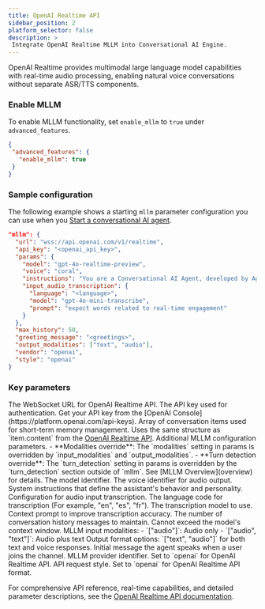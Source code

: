 ```yaml
---
title: OpenAI Realtime API
sidebar_position: 2
platform_selector: false
description: >
 Integrate OpenAI Realtime MLLM into Conversational AI Engine.
---
```



OpenAI Realtime provides multimodal large language model capabilities with real-time audio processing, enabling natural voice conversations without separate ASR/TTS components.

### Enable MLLM

To enable MLLM functionality, set `enable_mllm` to `true` under `advanced_features`.

```json
{
 "advanced_features": {
   "enable_mllm": true
 }
}
```

### Sample configuration

The following example shows a starting `mllm` parameter configuration you can use when you [Start a conversational AI agent](../../rest-api/join).

```json
"mllm": {
  "url": "wss://api.openai.com/v1/realtime",
  "api_key": "<openai_api_key>",
  "params": {
    "model": "gpt-4o-realtime-preview",
    "voice": "coral",
    "instructions": "You are a Conversational AI Agent, developed by Agora.",
    "input_audio_transcription": {
      "language": "<language>",
      "model": "gpt-4o-mini-transcribe",
      "prompt": "expect words related to real-time engagement"
    }
  },
  "max_history": 50,
  "greeting_message": "<greetings>",
  "output_modalities": ["text", "audio"],
  "vendor": "openai",
  "style": "openai"
}
```

### Key parameters

<ParameterList title="mllm" required={true}>
  <Parameter name="url" type="string" required={true}>  
  The WebSocket URL for OpenAI Realtime API. 
  </Parameter>
  <Parameter name="api_key" type="string" required={true}>
  The API key used for authentication. Get your API key from the [OpenAI Console](https://platform.openai.com/api-keys).
  </Parameter>
  <Parameter name="messages" type="array[object]" required={false}>
  Array of conversation items used for short-term memory management. Uses the same structure as `item.content` from the <a href="https://platform.openai.com/docs/api-reference/realtime-client-events/conversation/item/create">OpenAI Realtime API</a>.
  </Parameter>
  <Parameter name="params" type="object" required={false}>
    Additional MLLM configuration parameters.
    - **Modalities override**: The `modalities` setting in params is overridden by `input_modalities` and `output_modalities`.
    - **Turn detection override**: The `turn_detection` setting in params is overridden by the `turn_detection` section outside of `mllm`.  
    See [MLLM Overview](overview) for details.
    <Parameter name="model" type="string" required={false}>
    The model identifier. 
    </Parameter>  
    <Parameter name="voice" type="string" required={false}>
    The voice identifier for audio output. 
    </Parameter>
    <Parameter name="instructions" type="string" required={false}>
    System instructions that define the assistant's behavior and personality.
    </Parameter>
    <Parameter name="input_audio_transcription" type="object" required={false}>
    Configuration for audio input transcription.
      <Parameter name="language" type="string" required={false}>
      The language code for transcription (For example, "en", "es", "fr").
      </Parameter>
      <Parameter name="model" type="string" required={false}>
      The transcription model to use. 
      </Parameter>
      <Parameter name="prompt" type="string" required={false}>
      Context prompt to improve transcription accuracy.
      </Parameter>
    </Parameter>
  </Parameter>
  <Parameter name="max_history" type="integer" defaultValue="32" required={false}>
  The number of conversation history messages to maintain. Cannot exceed the model's context window.
  </Parameter>
  <Parameter name="input_modalities" type="array[string]" defaultValue='["audio"]' required={false}>
    MLLM input modalities:
    - `["audio"]`: Audio only
    - `["audio", "text"]`: Audio plus text
  </Parameter>  
  <Parameter name="output_modalities" type="array[string]" defaultValue='["text", "audio"]' required={false}>
  Output format options: `["text", "audio"]` for both text and voice responses.
  </Parameter>
  <Parameter name="greeting_message" type="string" required={false}>
  Initial message the agent speaks when a user joins the channel.
  </Parameter>  
  <Parameter name="vendor" type="string" required={false}>
  MLLM provider identifier. Set to `openai` for OpenAI Realtime API.
  </Parameter>
  <Parameter name="style" type="string" required={false}>
  API request style. Set to `openai` for OpenAI Realtime API format.
  </Parameter>
</ParameterList>

For comprehensive API reference, real-time capabilities, and detailed parameter descriptions, see the [OpenAI Realtime API documentation](https://platform.openai.com/docs/guides/realtime).
